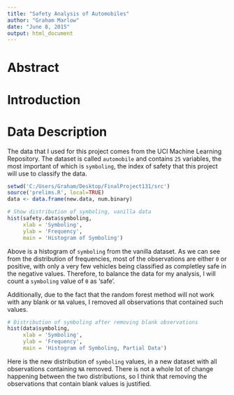 ```yaml
---
title: "Safety Analysis of Automobiles"
author: "Graham Marlow"
date: "June 8, 2015"
output: html_document
---
```

# Abstract

# Introduction


# Data Description
The data that I used for this project comes from the UCI Machine Learning Repository. The dataset is called `automobile` and contains `25` variables, the most important of which is `symboling`, the index of safety that this project will use to classify the data.

```r
setwd('C:/Users/Graham/Desktop/FinalProject131/src')
source('prelims.R', local=TRUE)
data <- data.frame(new.data, num.binary)

# Show distribution of symboling, vanilla data
hist(safety.data$symboling,
     xlab = 'Symboling',
     ylab = 'Frequency',
     main = 'Histogram of Symboling')
```

Above is a histogram of `symboling` from the vanilla dataset. As we can see from the distribution of frequencies, most of the observations are either `0` or positive, with only a very few vehicles being classified as completley safe in the negative values. Therefore, to balance the data for my analysis, I will count a `symboling` value of `0` as 'safe'.

Additionally, due to the fact that the random forest method will not work with any blank or `NA` values, I removed all observations that contained such values.

```r
# Distribution of symboling after removing blank observations
hist(data$symboling,
     xlab = 'Symboling',
     ylab = 'Frequency',
     main = 'Histogram of Symboling, Partial Data')
```

Here is the new distribution of `symboling` values, in a new dataset with  all observations containing `NA` removed. There is not a whole lot of change happening between the two distributions, so I think that removing the observations that contain blank values is justified.